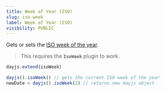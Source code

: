 ```yaml
---
title: Week of Year (ISO)
slug: iso-week
label: Week of Year (ISO)
visibility: PUBLIC
---
```


Gets or sets the [ISO week of the year](https://en.wikipedia.org/wiki/ISO_week_date).

> This requires the **`IsoWeek`** plugin to work.

```javascript
dayjs.extend(isoWeek)

dayjs().isoWeek() // gets the current ISO week of the year
newDate = dayjs().isoWeek(2) // returns new dayjs object
```
